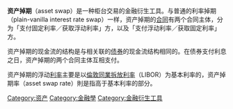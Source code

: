 {{NoteTA
|G1=Economics
|1=zh-cn:掉期;zh-hk:互換;zh-tw:交換;
}}

'''资产掉期'''（asset swap）是一种柜台交易的金融衍生工具。与普通的利率掉期（plain-vanilla interest rate swap）一样，资产掉期的[[合同|合同]]有两个合同主体，分为「支付固定利率／获取浮动利率」方，以及「支付浮动利率／获取固定利率」方。

资产掉期的现金流的结构是与相关联的[[债券|债券]]的现金流结构相同的。在债券支付利息之日，资产掉期的两个合同主体互相支付。

资产掉期的浮动[[利率|利率]]主要是以[[倫敦同業拆放利率|倫敦同業拆放利率]]（LIBOR）为基本利率的，资产掉期率（asset swap rate）則是指高于基本利率的部分。

{{DEFAULTSORT:Asset swap}}
[[Category:资产|Category:资产]]
[[Category:金融學|Category:金融學]]
[[Category:金融衍生工具|Category:金融衍生工具]]